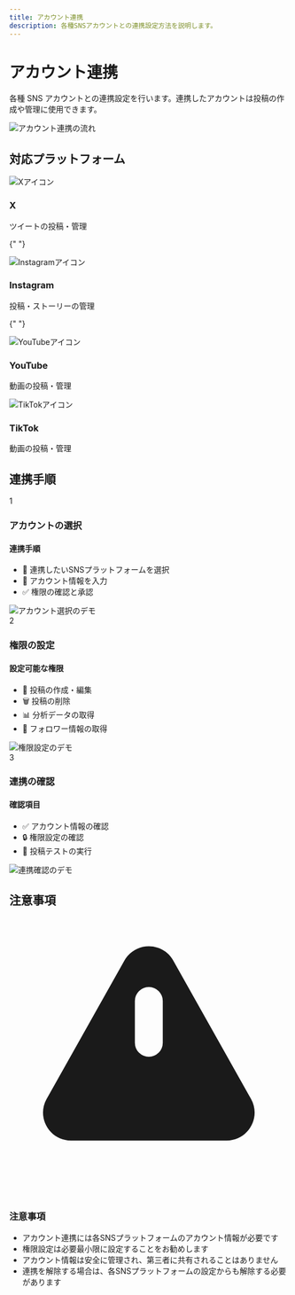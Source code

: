 ```yaml
---
title: アカウント連携
description: 各種SNSアカウントとの連携設定方法を説明します。
---
```


# アカウント連携

各種 SNS アカウントとの連携設定を行います。連携したアカウントは投稿の作成や管理に使用できます。

<div className="my-8">
  <img
    src="/images/initial-setup/account-linking-flow.png"
    alt="アカウント連携の流れ"
    className="rounded-lg shadow-md"
  />
</div>

## 対応プラットフォーム

<div className="grid grid-cols-2 md:grid-cols-4 gap-4 my-8">
  <div className="bg-white p-6 rounded-lg shadow-md text-center">
    <img src="/images/initial-setup/x-icon.svg" alt="Xアイコン" className="w-12 h-12 mx-auto mb-4" />
    <h3 className="text-lg font-semibold mb-2">X</h3>
    <p className="text-sm text-gray-600">ツイートの投稿・管理</p>
  </div>

{" "}
<div className="bg-white p-6 rounded-lg shadow-md text-center">
  <img
    src="/images/initial-setup/instagram-icon.svg"
    alt="Instagramアイコン"
    className="w-12 h-12 mx-auto mb-4"
  />
  <h3 className="text-lg font-semibold mb-2">Instagram</h3>
  <p className="text-sm text-gray-600">投稿・ストーリーの管理</p>
</div>

{" "}
<div className="bg-white p-6 rounded-lg shadow-md text-center">
  <img
    src="/images/initial-setup/youtube-icon.svg"
    alt="YouTubeアイコン"
    className="w-12 h-12 mx-auto mb-4"
  />
  <h3 className="text-lg font-semibold mb-2">YouTube</h3>
  <p className="text-sm text-gray-600">動画の投稿・管理</p>
</div>

  <div className="bg-white p-6 rounded-lg shadow-md text-center">
    <img src="/images/initial-setup/tiktok-icon.svg" alt="TikTokアイコン" className="w-12 h-12 mx-auto mb-4" />
    <h3 className="text-lg font-semibold mb-2">TikTok</h3>
    <p className="text-sm text-gray-600">動画の投稿・管理</p>
  </div>
</div>

## 連携手順

<div className="bg-gray-50 p-6 rounded-lg my-4">
  <div className="flex items-center mb-4">
    <div className="w-8 h-8 bg-primary text-white rounded-full flex items-center justify-center mr-4">
      1
    </div>
    <h3 className="text-lg font-semibold">アカウントの選択</h3>
  </div>
  <div className="grid grid-cols-1 md:grid-cols-2 gap-4">
    <div>
      <div className="bg-white p-4 rounded-lg shadow-sm">
        <h4 className="font-medium mb-2">連携手順</h4>
        <ul className="text-sm text-gray-600 space-y-2">
          <li>📱 連携したいSNSプラットフォームを選択</li>
          <li>🔑 アカウント情報を入力</li>
          <li>✅ 権限の確認と承認</li>
        </ul>
      </div>
    </div>
    <div>
      <img
        src="/images/initial-setup/account-selection-demo.png"
        alt="アカウント選択のデモ"
        className="rounded-lg shadow-sm"
      />
    </div>
  </div>
</div>

<div className="bg-gray-50 p-6 rounded-lg my-4">
  <div className="flex items-center mb-4">
    <div className="w-8 h-8 bg-primary text-white rounded-full flex items-center justify-center mr-4">
      2
    </div>
    <h3 className="text-lg font-semibold">権限の設定</h3>
  </div>
  <div className="grid grid-cols-1 md:grid-cols-2 gap-4">
    <div>
      <div className="bg-white p-4 rounded-lg shadow-sm">
        <h4 className="font-medium mb-2">設定可能な権限</h4>
        <ul className="text-sm text-gray-600 space-y-2">
          <li>📝 投稿の作成・編集</li>
          <li>🗑️ 投稿の削除</li>
          <li>📊 分析データの取得</li>
          <li>👥 フォロワー情報の取得</li>
        </ul>
      </div>
    </div>
    <div>
      <img
        src="/images/initial-setup/permission-setting-demo.png"
        alt="権限設定のデモ"
        className="rounded-lg shadow-sm"
      />
    </div>
  </div>
</div>

<div className="bg-gray-50 p-6 rounded-lg my-4">
  <div className="flex items-center mb-4">
    <div className="w-8 h-8 bg-primary text-white rounded-full flex items-center justify-center mr-4">
      3
    </div>
    <h3 className="text-lg font-semibold">連携の確認</h3>
  </div>
  <div className="grid grid-cols-1 md:grid-cols-2 gap-4">
    <div>
      <div className="bg-white p-4 rounded-lg shadow-sm">
        <h4 className="font-medium mb-2">確認項目</h4>
        <ul className="text-sm text-gray-600 space-y-2">
          <li>✅ アカウント情報の確認</li>
          <li>🔒 権限設定の確認</li>
          <li>📱 投稿テストの実行</li>
        </ul>
      </div>
    </div>
    <div>
      <img
        src="/images/initial-setup/verification-demo.png"
        alt="連携確認のデモ"
        className="rounded-lg shadow-sm"
      />
    </div>
  </div>
</div>

## 注意事項

<div className="bg-yellow-50 border-l-4 border-yellow-400 p-4 my-8">
  <div className="flex">
    <div className="flex-shrink-0">
      <svg
        className="h-5 w-5 text-yellow-400"
        viewBox="0 0 20 20"
        fill="currentColor"
      >
        <path
          fillRule="evenodd"
          d="M8.257 3.099c.765-1.36 2.722-1.36 3.486 0l5.58 9.92c.75 1.334-.213 2.98-1.742 2.98H4.42c-1.53 0-2.493-1.646-1.743-2.98l5.58-9.92zM11 13a1 1 0 11-2 0 1 1 0 012 0zm-1-8a1 1 0 00-1 1v3a1 1 0 002 0V6a1 1 0 00-1-1z"
          clipRule="evenodd"
        />
      </svg>
    </div>
    <div className="ml-3">
      <h3 className="text-sm font-medium text-yellow-800">注意事項</h3>
      <div className="mt-2 text-sm text-yellow-700">
        <ul className="list-disc pl-5 space-y-1">
          <li>
            アカウント連携には各SNSプラットフォームのアカウント情報が必要です
          </li>
          <li>権限設定は必要最小限に設定することをお勧めします</li>
          <li>
            アカウント情報は安全に管理され、第三者に共有されることはありません
          </li>
          <li>
            連携を解除する場合は、各SNSプラットフォームの設定からも解除する必要があります
          </li>
        </ul>
      </div>
    </div>
  </div>
</div>
